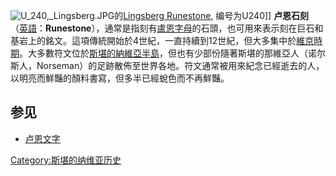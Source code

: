 {{unreferenced|time=2010-09-20T02:13:31+00:00}}
[[Image:U_240,_Lingsberg.JPG|right]]的[[Lingsberg_Runestone|Lingsberg Runestone]], 编号为U240]]
'''卢恩石刻'''（[[英語|英語]]：'''Runestone'''），通常是指刻有[[盧恩字母|盧恩字母]]的石頭，也可用來表示刻在巨石和基岩上的銘文。這項傳統開始於4世紀，一直持續到12世紀，但大多集中於[[維京時期|維京時期]]。大多數符文位於[[斯堪的納維亞|斯堪的納維亞半島]]，但也有少部份隨著斯堪的那維亞人（诺尔斯人，Norseman）的足跡散佈至世界各地。符文通常被用來紀念已經逝去的人，以明亮而鮮豔的顏料書寫，但多半已經蛻色而不再鮮豔。

==参见==
*[[卢恩文字|卢恩文字]]

{{北欧神话}}
[[Category:斯堪的纳维亚历史|Category:斯堪的纳维亚历史]]